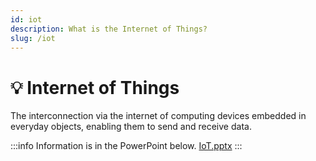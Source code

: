 ```yaml
---
id: iot
description: What is the Internet of Things?
slug: /iot
---
```


# 💡 Internet of Things


The interconnection via the internet of computing devices embedded in everyday objects, enabling them to send and receive data.

:::info Information is in the PowerPoint below.
[IoT.pptx](http://cdn.nayan.gq/IoT.pptx)
:::
